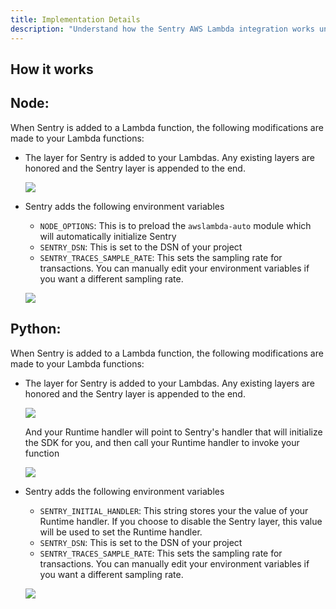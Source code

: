 ```yaml
---
title: Implementation Details
description: "Understand how the Sentry AWS Lambda integration works unnder the hood"
---
```


## How it works
## Node:

When Sentry is added to a Lambda function, the following modifications are made to your Lambda functions:
* The layer for Sentry is added to your Lambdas. Any existing layers are honored and the Sentry layer is appended to the end.

   ![](layer.png)

* Sentry adds the following environment variables
  * `NODE_OPTIONS`: This is to preload the `awslambda-auto` module which will automatically initialize Sentry
  * `SENTRY_DSN`: This is set to the DSN of your project
  * `SENTRY_TRACES_SAMPLE_RATE`: This sets the sampling rate for transactions. You can manually edit your environment variables if you want a different sampling rate.

  ![](env_variables.png)


## Python:

When Sentry is added to a Lambda function, the following modifications are made to your Lambda functions:
* The layer for Sentry is added to your Lambdas. Any existing layers are honored and the Sentry layer is appended to the end.

   ![](layer_python.png)

  And your Runtime handler will point to Sentry's handler that will initialize the SDK for you, and then call your Runtime handler to invoke your function

   ![](handler_python.png)

* Sentry adds the following environment variables
  * `SENTRY_INITIAL_HANDLER`: This string stores your the value of your Runtime handler. If you choose to disable the Sentry layer, this value will be used to set the Runtime handler.
  * `SENTRY_DSN`: This is set to the DSN of your project
  * `SENTRY_TRACES_SAMPLE_RATE`: This sets the sampling rate for transactions. You can manually edit your environment variables if you want a different sampling rate.

  ![](env_variables_python.png)
